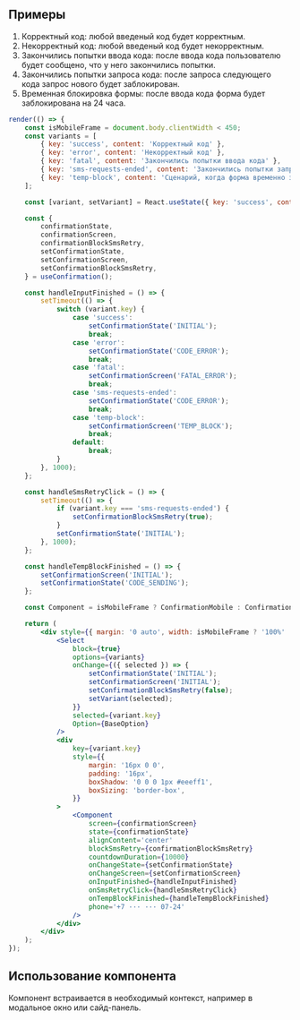 ## Примеры

1. Корректный код: любой введеный код будет корректным.
2. Некорректный код: любой введеный код будет некорректным.
3. Закончились попытки ввода кода: после ввода кода пользователю будет сообщено, что у него закончились попытки.
4. Закончились попытки запроса кода: после запроса следующего кода запрос нового будет заблокирован.
5. Временная блокировка формы: после ввода кода форма будет заблокирована на 24 часа.

```jsx live
render(() => {
    const isMobileFrame = document.body.clientWidth < 450;
    const variants = [
        { key: 'success', content: 'Корректный код' },
        { key: 'error', content: 'Некорректный код' },
        { key: 'fatal', content: 'Закончились попытки ввода кода' },
        { key: 'sms-requests-ended', content: 'Закончились попытки запроса кода' },
        { key: 'temp-block', content: 'Сценарий, когда форма временно заблокирована' },
    ];

    const [variant, setVariant] = React.useState({ key: 'success', content: 'Успешный сценарий' });

    const {
        confirmationState,
        confirmationScreen,
        confirmationBlockSmsRetry,
        setConfirmationState,
        setConfirmationScreen,
        setConfirmationBlockSmsRetry,
    } = useConfirmation();

    const handleInputFinished = () => {
        setTimeout(() => {
            switch (variant.key) {
                case 'success':
                    setConfirmationState('INITIAL');
                    break;
                case 'error':
                    setConfirmationState('CODE_ERROR');
                    break;
                case 'fatal':
                    setConfirmationScreen('FATAL_ERROR');
                    break;
                case 'sms-requests-ended':
                    setConfirmationState('CODE_ERROR');
                    break;
                case 'temp-block':
                    setConfirmationScreen('TEMP_BLOCK');
                    break;
                default:
                    break;
            }
        }, 1000);
    };

    const handleSmsRetryClick = () => {
        setTimeout(() => {
            if (variant.key === 'sms-requests-ended') {
                setConfirmationBlockSmsRetry(true);
            }
            setConfirmationState('INITIAL');
        }, 1000);
    };

    const handleTempBlockFinished = () => {
        setConfirmationScreen('INITIAL');
        setConfirmationState('CODE_SENDING');
    };

    const Component = isMobileFrame ? ConfirmationMobile : Confirmation;

    return (
        <div style={{ margin: '0 auto', width: isMobileFrame ? '100%' : 388 }}>
            <Select
                block={true}
                options={variants}
                onChange={({ selected }) => {
                    setConfirmationState('INITIAL');
                    setConfirmationScreen('INITIAL');
                    setConfirmationBlockSmsRetry(false);
                    setVariant(selected);
                }}
                selected={variant.key}
                Option={BaseOption}
            />
            <div
                key={variant.key}
                style={{
                    margin: '16px 0 0',
                    padding: '16px',
                    boxShadow: '0 0 0 1px #eeeff1',
                    boxSizing: 'border-box',
                }}
            >
                <Component
                    screen={confirmationScreen}
                    state={confirmationState}
                    alignContent='center'
                    blockSmsRetry={confirmationBlockSmsRetry}
                    countdownDuration={10000}
                    onChangeState={setConfirmationState}
                    onChangeScreen={setConfirmationScreen}
                    onInputFinished={handleInputFinished}
                    onSmsRetryClick={handleSmsRetryClick}
                    onTempBlockFinished={handleTempBlockFinished}
                    phone='+7 ··· ··· 07-24'
                />
            </div>
        </div>
    );
});
```

## Использование компонента

Компонент встраивается в необходимый контекст, например в модальное окно или сайд-панель.
